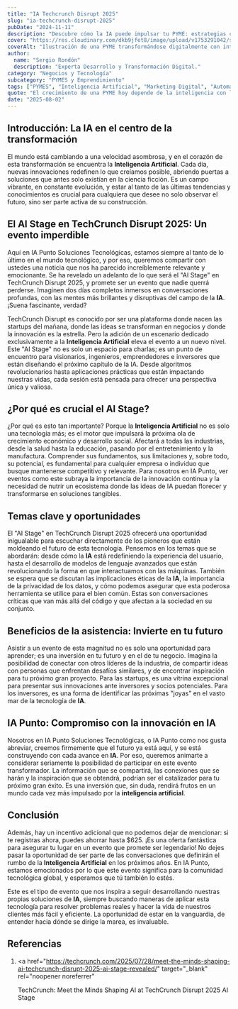 ```yaml
---
title: "IA Techcrunch Disrupt 2025"
slug: "ia-techcrunch-disrupt-2025"
pubDate: "2024-11-11"
description: "Descubre cómo la IA puede impulsar tu PYME: estrategias concretas de marketing, automatización y datos para aumentar ventas."
cover: "https://res.cloudinary.com/dkb9jfet8/image/upload/v1753291042/small-business_kk56r6.jpg"
coverAlt: "Ilustración de una PYME transformándose digitalmente con inteligencia artificial."
author:
  name: "Sergio Rondón"
  description: "Experta Desarrollo y Transformación Digital."
category: "Negocios y Tecnología"
subcategory: "PYMES y Emprendimiento"
tags: ["PYMES", "Inteligencia Artificial", "Marketing Digital", "Automatización", "Ventas"]
quote: "El crecimiento de una PYME hoy depende de la inteligencia con la que se aplican datos, IA y estrategia. — Sergio Rondón"
date: "2025-08-02"
---
```




<h2 id="introduccion-la-ia-en-el-centro-de-la-transformacion">
  Introducción: La IA en el centro de la transformación
</h2>

El mundo está cambiando a una velocidad asombrosa, y en el corazón de esta transformación se encuentra la **Inteligencia Artificial**. Cada día, nuevas innovaciones redefinen lo que creíamos posible, abriendo puertas a soluciones que antes solo existían en la ciencia ficción. Es un campo vibrante, en constante evolución, y estar al tanto de las últimas tendencias y conocimientos es crucial para cualquiera que desee no solo observar el futuro, sino ser parte activa de su construcción.

<h2 id="el-ai-stage-en-techcrunch-disrupt-2025-un-evento-imperdible">
  El AI Stage en TechCrunch Disrupt 2025: Un evento imperdible
</h2>

Aquí en IA Punto Soluciones Tecnológicas, estamos siempre al tanto de lo último en el mundo tecnológico, y por eso, queremos compartir con ustedes una noticia que nos ha parecido increíblemente relevante y emocionante. Se ha revelado un adelanto de lo que será el "AI Stage" en TechCrunch Disrupt 2025, y promete ser un evento que nadie querrá perderse. Imaginen dos días completos inmersos en conversaciones profundas, con las mentes más brillantes y disruptivas del campo de la **IA**. ¡Suena fascinante, verdad?

TechCrunch Disrupt es conocido por ser una plataforma donde nacen las startups del mañana, donde las ideas se transforman en negocios y donde la innovación es la estrella. Pero la adición de un escenario dedicado exclusivamente a la **Inteligencia Artificial** eleva el evento a un nuevo nivel. Este "AI Stage" no es solo un espacio para charlas; es un punto de encuentro para visionarios, ingenieros, emprendedores e inversores que están diseñando el próximo capítulo de la IA. Desde algoritmos revolucionarios hasta aplicaciones prácticas que están impactando nuestras vidas, cada sesión está pensada para ofrecer una perspectiva única y valiosa.

<h2 id="por-que-es-crucial-el-ai-stage">¿Por qué es crucial el AI Stage?</h2>

¿Por qué es esto tan importante? Porque la **Inteligencia Artificial** no es solo una tecnología más; es el motor que impulsará la próxima ola de crecimiento económico y desarrollo social. Afectará a todas las industrias, desde la salud hasta la educación, pasando por el entretenimiento y la manufactura. Comprender sus fundamentos, sus limitaciones y, sobre todo, su potencial, es fundamental para cualquier empresa o individuo que busque mantenerse competitivo y relevante. Para nosotros en IA Punto, ver eventos como este subraya la importancia de la innovación continua y la necesidad de nutrir un ecosistema donde las ideas de IA puedan florecer y transformarse en soluciones tangibles.

<h2 id="temas-clave-y-oportunidades">Temas clave y oportunidades</h2>

El "AI Stage" en TechCrunch Disrupt 2025 ofrecerá una oportunidad inigualable para escuchar directamente de los pioneros que están moldeando el futuro de esta tecnología. Pensemos en los temas que se abordarán: desde cómo la **IA** está redefiniendo la experiencia del usuario, hasta el desarrollo de modelos de lenguaje avanzados que están revolucionando la forma en que interactuamos con las máquinas. También se espera que se discutan las implicaciones éticas de la **IA**, la importancia de la privacidad de los datos, y cómo podemos asegurar que esta poderosa herramienta se utilice para el bien común. Estas son conversaciones críticas que van más allá del código y que afectan a la sociedad en su conjunto.

<h2 id="beneficios-de-la-asistencia-invierte-en-tu-futuro">
  Beneficios de la asistencia: Invierte en tu futuro
</h2>

Asistir a un evento de esta magnitud no es solo una oportunidad para aprender; es una inversión en tu futuro y en el de tu negocio. Imagina la posibilidad de conectar con otros líderes de la industria, de compartir ideas con personas que enfrentan desafíos similares, y de encontrar inspiración para tu próximo gran proyecto. Para las startups, es una vitrina excepcional para presentar sus innovaciones ante inversores y socios potenciales. Para los inversores, es una forma de identificar las próximas "joyas" en el vasto mar de la tecnología de **IA**.

<h2 id="ia-punto-compromiso-con-la-innovacion-en-ia">
  IA Punto: Compromiso con la innovación en IA
</h2>

Nosotros en IA Punto Soluciones Tecnológicas, o IA Punto como nos gusta abreviar, creemos firmemente que el futuro ya está aquí, y se está construyendo con cada avance en **IA**. Por eso, queremos animarte a considerar seriamente la posibilidad de participar en este evento transformador. La información que se compartirá, las conexiones que se harán y la inspiración que se obtendrá, podrían ser el catalizador para tu próximo gran éxito. Es una inversión que, sin duda, rendirá frutos en un mundo cada vez más impulsado por la **inteligencia artificial**.

<h2 id="conclusion">Conclusión</h2>

Además, hay un incentivo adicional que no podemos dejar de mencionar: si te registras ahora, puedes ahorrar hasta $625. ¡Es una oferta fantástica para asegurar tu lugar en un evento que promete ser legendario! No dejes pasar la oportunidad de ser parte de las conversaciones que definirán el rumbo de la **Inteligencia Artificial** en los próximos años. En IA Punto, estamos emocionados por lo que este evento significa para la comunidad tecnológica global, y esperamos que tú también lo estés.

Este es el tipo de evento que nos inspira a seguir desarrollando nuestras propias soluciones de **IA**, siempre buscando maneras de aplicar esta tecnología para resolver problemas reales y hacer la vida de nuestros clientes más fácil y eficiente. La oportunidad de estar en la vanguardia, de entender hacia dónde se dirige la marea, es invaluable.

<h2 id="referencias">Referencias</h2>

1. <a
     href="https://techcrunch.com/2025/07/28/meet-the-minds-shaping-ai-techcrunch-disrupt-2025-ai-stage-revealed/"
     target="_blank"
     rel="noopener noreferrer"
   >
     TechCrunch: Meet the Minds Shaping AI at TechCrunch Disrupt 2025 AI Stage
   </a>
